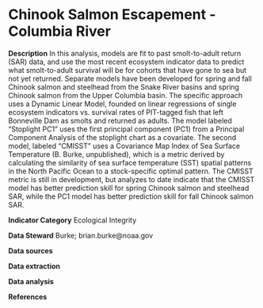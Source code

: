 # Chinook Salmon Escapement - Columbia River

**Description** In this analysis, models are fit to past smolt-to-adult return (SAR) data, and use the most recent ecosystem indicator data to predict what smolt-to-adult survival will be for cohorts that have gone to sea but not yet returned. Separate models have been developed for spring and fall Chinook salmon and steelhead from the Snake River basins and spring Chinook salmon from the Upper Columbia basin. The specific approach uses a Dynamic Linear Model, founded on linear regressions of single ecosystem indicators vs. survival rates of PIT-tagged fish that left Bonneville Dam as smolts and returned as adults. The model labeled “Stoplight PC1” uses the first principal component (PC1) from a Principal Component Analysis of the stoplight chart as a covariate. The second model, labeled “CMISST” uses a Covariance Map Index of Sea Surface Temperature (B. Burke, unpublished), which is a metric derived by calculating the similarity of sea surface temperature (SST) spatial patterns in the North Pacific Ocean to a stock-specific optimal pattern. The CMISST metric is still in development, but analyzes to date indicate that the CMISST model has better prediction skill for spring Chinook salmon and steelhead SAR, while the PC1 model has better prediction skill for fall Chinook salmon SAR.

**Indicator Category** Ecological Integrity

**Data Steward** Burke; brian.burke@noaa.gov

**Data sources**

**Data extraction**

**Data analysis**

**References**

